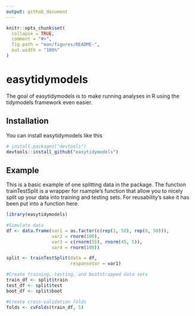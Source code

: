 ```yaml
---
output: github_document
---
```


<!-- README.md is generated from README.Rmd. Please edit that file -->

```r
knitr::opts_chunk$set(
  collapse = TRUE,
  comment = "#>",
  fig.path = "man/figures/README-",
  out.width = "100%"
)
```

# easytidymodels

<!-- badges: start -->
<!-- badges: end -->

The goal of easytidymodels is to make running analyses in R using the tidymodels framework even easier.

## Installation

You can install easytidymodels like this

``` r
# install.packages("devtools")
devtools::install_github("easytidymodels")
```

## Example

This is a basic example of one splitting data in the package. The function trainTestSplit is a wrapper for rsample's function that allow you to nicely split up your data into training and testing sets. For reusability's sake it has been put into a function here. 

```r
library(easytidymodels)

#Simulate data
df <- data.frame(var1 = as.factor(c(rep(1, 50), rep(0, 50))),
                 var2 = rnorm(100),
                 var3 = c(rnorm(55), rnorm(45, 5)),
                 var4 = rnorm(100))

split <- trainTestSplit(data = df, 
                        responseVar = var1)

#Create training, testing, and bootstrapped data sets
train_df <- split$train
test_df <- split$test
boot_df <- split$boot

#Create cross-validation folds
folds <- cvFolds(train_df, 5)
```


